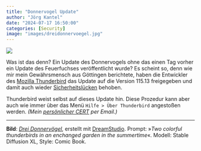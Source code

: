 ```yaml
---
title: "Donnervogel Update"
author: "Jörg Kantel"
date: "2024-07-17 16:50:00"
categories: [Security]
image: "images/dreidonnervoegel.jpg"
---
```


[![](images/dreidonnervoegel-b.jpg)](https://www.flickr.com/photos/schockwellenreiter/53863325520/)

Was ist das denn? Ein Update des Donnervogels ohne das einen Tag vorher ein Update des Feuerfuchses veröffentlicht wurde? Es scheint so, denn wie mir mein Gewährsmensch aus Göttingen berichtete, haben die Entwickler des [Mozilla Thunderbird](http://www.mozillamessaging.com/) das Update auf die Version 115.13 freigegeben und damit auch wieder [Sicherheitslücken](https://www-stage.thunderbird.net/en-US/thunderbird/115.13.0/releasenotes/) behoben.

Thunderbird weist selbst auf dieses Update hin. Diese Prozedur kann aber auch wie immer über das Menü `Hilfe > Über Thunderbird` angestoßen werden. *(Mein [persönlicher CERT](http://www.gwdg.de/~mreiman1/) per Email.)*   

---

**Bild**: *[Drei Donnervögel](https://www.flickr.com/photos/schockwellenreiter/53863325520/)*, erstellt mit [DreamStudio](https://beta.dreamstudio.ai/). Prompt: »*Two colorful thunderbirds in an enchanged garden in the summertime*«. Modell: Stable Diffusion XL, Style: Comic Book.